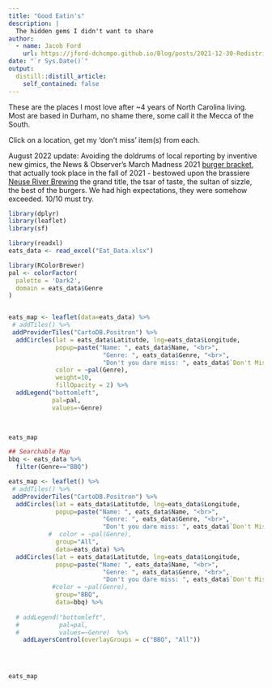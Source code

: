 ```yaml
---
title: "Good Eatin's"
description: |
  The hidden gems I didn't want to share
author:
  - name: Jacob Ford
    url: https://jford-dchcmpo.github.io/Blog/posts/2021-12-30-Redistricting-and-Racial-Targetting/
date: "`r Sys.Date()`"
output:
  distill::distill_article:
    self_contained: false
---
```


These are the places I most love after ~4 years of North Carolina living. Most are based in Durham, no shame there, some call it the Mecca of the South. 

Click on a location, get my 'don't miss' item(s) from each. 

August 2022 update: Avoiding the doldrums of local reporting by inventive new gimics, the News & Observer's March Madness 2021 [burger bracket](https://www.newsobserver.com/living/food-drink/article255290876.html), that actually took place in the fall of 2021 - bestowed upon the brassiere [Neuse River Brewing](https://www.neuseriverbrewing.com/) the grand title, the tsar of taste, the sultan of sizzle, the best of the burgers. We had high expectations, they were somehow exceeded. 10/10 must try. 


```r
library(dplyr)
library(leaflet)
library(sf) 

library(readxl)
eats_data <- read_excel("Eat_Data.xlsx")


```

```r
library(RColorBrewer)
pal <- colorFactor(
  palette = 'Dark2',
  domain = eats_data$Genre
)


eats_map <- leaflet(data=eats_data) %>%
 # addTiles() %>%
 addProviderTiles("CartoDB.Positron") %>%
  addCircles(lat = eats_data$Latitutde, lng=eats_data$Longitude,
             popup=paste("Name: ", eats_data$Name, "<br>",
                          "Genre: ", eats_data$Genre, "<br>",
                          "Don't you dare miss: ", eats_data$`Don't Miss:`),
             color = ~pal(Genre),
             weight=10,
             fillOpacity = 2) %>%
  addLegend("bottomleft",
            pal=pal,
            values=~Genre) 
  


eats_map
```




```r

## Searchable Map
bbq <- eats_data %>%
  filter(Genre=="BBQ")

eats_map <- leaflet() %>%
 # addTiles() %>%
 addProviderTiles("CartoDB.Positron") %>%
  addCircles(lat = eats_data$Latitutde, lng=eats_data$Longitude,
             popup=paste("Name: ", eats_data$Name, "<br>",
                          "Genre: ", eats_data$Genre, "<br>",
                          "Don't you dare miss: ", eats_data$`Don't Miss:`),
           #  color = ~pal(Genre),
             group="All",
             data=eats_data) %>%
  addCircles(lat = eats_data$Latitutde, lng=eats_data$Longitude,
             popup=paste("Name: ", eats_data$Name, "<br>",
                          "Genre: ", eats_data$Genre, "<br>",
                          "Don't you dare miss: ", eats_data$`Don't Miss:`),
            #color = ~pal(Genre),
             group="BBQ",
             data=bbq) %>%
  
  # addLegend("bottomleft",
  #           pal=pal,
  #           values=~Genre)  %>%
    addLayersControl(overlayGroups = c("BBQ", "All"))

  


eats_map
```


